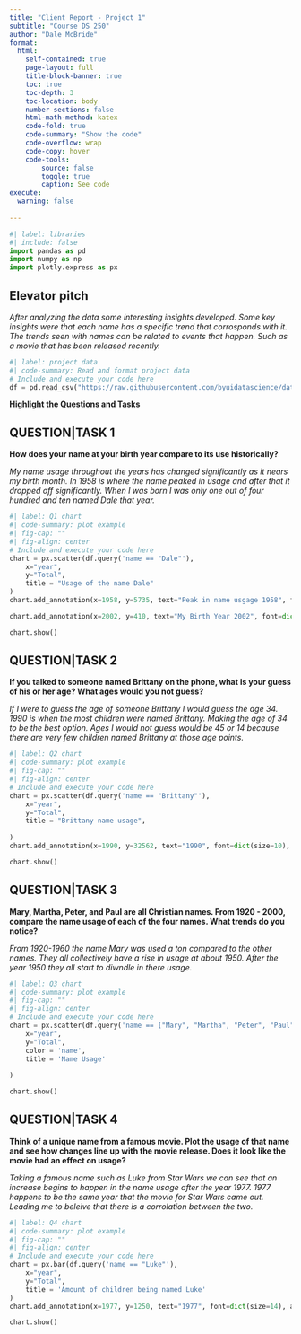 ```yaml
---
title: "Client Report - Project 1"
subtitle: "Course DS 250"
author: "Dale McBride"
format:
  html:
    self-contained: true
    page-layout: full
    title-block-banner: true
    toc: true
    toc-depth: 3
    toc-location: body
    number-sections: false
    html-math-method: katex
    code-fold: true
    code-summary: "Show the code"
    code-overflow: wrap
    code-copy: hover
    code-tools:
        source: false
        toggle: true
        caption: See code
execute: 
  warning: false
    
---
```


```python
#| label: libraries
#| include: false
import pandas as pd
import numpy as np
import plotly.express as px
```


## Elevator pitch

_After analyzing the data some interesting insights developed. Some key insights were that each name has a specific trend that corrosponds with it. The trends seen with names can be related to events that happen. Such as a movie that has been released recently._

```python
#| label: project data
#| code-summary: Read and format project data
# Include and execute your code here
df = pd.read_csv("https://raw.githubusercontent.com/byuidatascience/data4names/master/data-raw/names_year/names_year.csv")
```

__Highlight the Questions and Tasks__

## QUESTION|TASK 1

__How does your name at your birth year compare to its use historically?__

_My name usage throughout the years has changed significantly as it nears my birth month. In 1958 is where the name peaked in usage and after that it dropped off significantly. When I was born I was only one out of four hundred and ten named Dale that year._

```python
#| label: Q1 chart
#| code-summary: plot example
#| fig-cap: ""
#| fig-align: center
# Include and execute your code here
chart = px.scatter(df.query('name == "Dale"'),
    x="year", 
    y="Total",
    title = "Usage of the name Dale"
)
chart.add_annotation(x=1958, y=5735, text="Peak in name usgage 1958", font=dict(size=10), arrowcolor="black")

chart.add_annotation(x=2002, y=410, text="My Birth Year 2002", font=dict(size=10), arrowcolor="black")

chart.show()
```

## QUESTION|TASK 2

__If you talked to someone named Brittany on the phone, what is your guess of his or her age? What ages would you not guess?__

_If I were to guess the age of someone Brittany I would guess the age 34. 1990 is when the most children were named Brittany. Making the age of 34 to be the best option. Ages I would not guess would be 45 or 14 because there are very few children named Brittany at those age points. _

```python
#| label: Q2 chart
#| code-summary: plot example
#| fig-cap: ""
#| fig-align: center
# Include and execute your code here
chart = px.scatter(df.query('name == "Brittany"'),
    x="year", 
    y="Total",
    title = "Brittany name usage",
    
)
chart.add_annotation(x=1990, y=32562, text="1990", font=dict(size=10), arrowcolor="black")

chart.show()
```

## QUESTION|TASK 3

__Mary, Martha, Peter, and Paul are all Christian names. From 1920 - 2000, compare the name usage of each of the four names. What trends do you notice?__

_From 1920-1960 the name Mary was used a ton compared to the other names. They all collectively have a rise in usage at about 1950. After the year 1950 they all start to diwndle in there usage._

```python
#| label: Q3 chart
#| code-summary: plot example
#| fig-cap: ""
#| fig-align: center
# Include and execute your code here
chart = px.scatter(df.query('name == ["Mary", "Martha", "Peter", "Paul"]'),
    x="year", 
    y="Total",
    color = 'name',
    title = 'Name Usage'
    
)

chart.show()
```

## QUESTION|TASK 4

__Think of a unique name from a famous movie. Plot the usage of that name and see how changes line up with the movie release. Does it look like the movie had an effect on usage?__

_Taking a famous name such as Luke from Star Wars we can see that an increase begins to happen in the name usage after the year 1977. 1977 happens to be the same year that the movie for Star Wars came out. Leading me to beleive that there is a corrolation between the two._

```python
#| label: Q4 chart
#| code-summary: plot example
#| fig-cap: ""
#| fig-align: center
# Include and execute your code here
chart = px.bar(df.query('name == "Luke"'),
    x="year", 
    y="Total",
    title = 'Amount of children being named Luke'
)
chart.add_annotation(x=1977, y=1250, text="1977", font=dict(size=14), arrowcolor="black")

chart.show()
```
